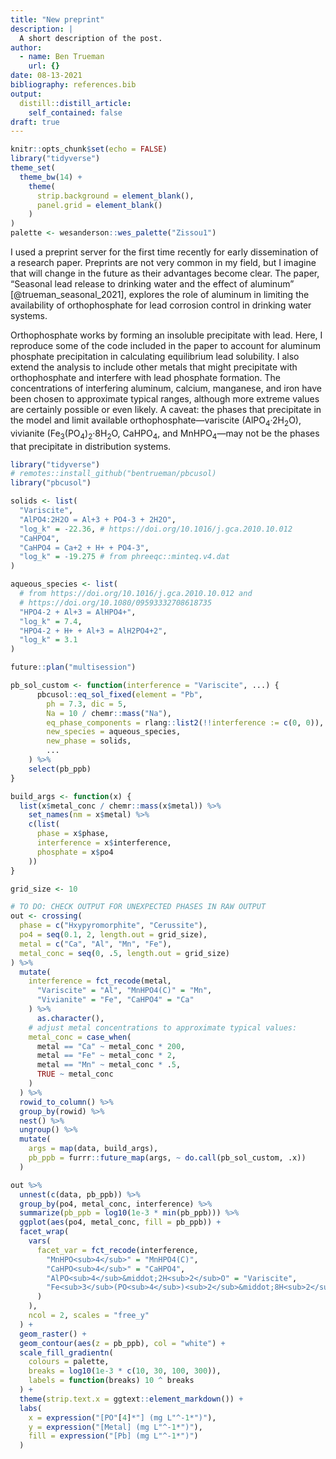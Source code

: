 ```yaml
---
title: "New preprint"
description: |
  A short description of the post.
author:
  - name: Ben Trueman
    url: {}
date: 08-13-2021
bibliography: references.bib
output:
  distill::distill_article:
    self_contained: false
draft: true
---
```


```r
knitr::opts_chunk$set(echo = FALSE)
library("tidyverse")
theme_set(
  theme_bw(14) + 
    theme(
      strip.background = element_blank(),
      panel.grid = element_blank()
    )
)
palette <- wesanderson::wes_palette("Zissou1")
```

I used a preprint server for the first time recently for early dissemination of a research paper. Preprints are not very common in my field, but I imagine that will change in the future as their advantages become clear. The paper, "Seasonal lead release to drinking water and the effect of aluminum" [@trueman_seasonal_2021], explores the role of aluminum in limiting the availability of orthophosphate for lead corrosion control in drinking water systems.

Orthophosphate works by forming an insoluble precipitate with lead. Here, I reproduce some of the code included in the paper to account for aluminum phosphate precipitation in calculating equilibrium lead solubility. I also extend the analysis to include other metals that might precipitate with orthophosphate and interfere with lead phosphate formation. The concentrations of interfering aluminum, calcium, manganese, and iron have been chosen to approximate typical ranges, although more extreme values are certainly possible or even likely. A caveat: the phases that precipitate in the model and limit available orthophosphate---variscite (AlPO~4~&middot;2H~2~O), vivianite (Fe~3~(PO~4~)~2~&middot;8H~2~O, CaHPO~4~, and MnHPO~4~---may not be the phases that precipitate in distribution systems.

```r

library("tidyverse")
# remotes::install_github("bentrueman/pbcusol)
library("pbcusol") 

solids <- list(
  "Variscite",
  "AlPO4:2H2O = Al+3 + PO4-3 + 2H2O",
  "log_k" = -22.36, # https://doi.org/10.1016/j.gca.2010.10.012
  "CaHPO4",
  "CaHPO4 = Ca+2 + H+ + PO4-3",
  "log_k" = -19.275 # from phreeqc::minteq.v4.dat
)

aqueous_species <- list( 
  # from https://doi.org/10.1016/j.gca.2010.10.012 and 
  # https://doi.org/10.1080/09593332708618735
  "HPO4-2 + Al+3 = AlHPO4+",
  "log_k" = 7.4,
  "HPO4-2 + H+ + Al+3 = AlH2PO4+2",
  "log_k" = 3.1
)

future::plan("multisession")

pb_sol_custom <- function(interference = "Variscite", ...) {
      pbcusol::eq_sol_fixed(element = "Pb",
        ph = 7.3, dic = 5,  
        Na = 10 / chemr::mass("Na"),
        eq_phase_components = rlang::list2(!!interference := c(0, 0)),
        new_species = aqueous_species,
        new_phase = solids,
        ...
    ) %>% 
    select(pb_ppb)
}

build_args <- function(x) {
  list(x$metal_conc / chemr::mass(x$metal)) %>% 
    set_names(nm = x$metal) %>% 
    c(list(
      phase = x$phase,
      interference = x$interference,
      phosphate = x$po4
    ))
}

grid_size <- 10

# TO DO: CHECK OUTPUT FOR UNEXPECTED PHASES IN RAW OUTPUT
out <- crossing(
  phase = c("Hxypyromorphite", "Cerussite"),
  po4 = seq(0.1, 2, length.out = grid_size),
  metal = c("Ca", "Al", "Mn", "Fe"), 
  metal_conc = seq(0, .5, length.out = grid_size)
) %>% 
  mutate(
    interference = fct_recode(metal, 
      "Variscite" = "Al", "MnHPO4(C)" = "Mn", 
      "Vivianite" = "Fe", "CaHPO4" = "Ca"
    ) %>% 
      as.character(),
    # adjust metal concentrations to approximate typical values:
    metal_conc = case_when(
      metal == "Ca" ~ metal_conc * 200,
      metal == "Fe" ~ metal_conc * 2,
      metal == "Mn" ~ metal_conc * .5,
      TRUE ~ metal_conc
    )
  ) %>% 
  rowid_to_column() %>% 
  group_by(rowid) %>% 
  nest() %>% 
  ungroup() %>% 
  mutate(
    args = map(data, build_args),
    pb_ppb = furrr::future_map(args, ~ do.call(pb_sol_custom, .x))
  )

```

```r

out %>% 
  unnest(c(data, pb_ppb)) %>% 
  group_by(po4, metal_conc, interference) %>% 
  summarize(pb_ppb = log10(1e-3 * min(pb_ppb))) %>% 
  ggplot(aes(po4, metal_conc, fill = pb_ppb)) + 
  facet_wrap(
    vars(
      facet_var = fct_recode(interference, 
        "MnHPO<sub>4</sub>" = "MnHPO4(C)",
        "CaHPO<sub>4</sub>" = "CaHPO4",
        "AlPO<sub>4</sub>&middot;2H<sub>2</sub>O" = "Variscite",
        "Fe<sub>3</sub>(PO<sub>4</sub>)<sub>2</sub>&middot;8H<sub>2</sub>O" = "Vivianite"
      )
    ), 
    ncol = 2, scales = "free_y"
  ) +
  geom_raster() + 
  geom_contour(aes(z = pb_ppb), col = "white") +
  scale_fill_gradientn(
    colours = palette, 
    breaks = log10(1e-3 * c(10, 30, 100, 300)),
    labels = function(breaks) 10 ^ breaks
  ) + 
  theme(strip.text.x = ggtext::element_markdown()) +
  labs(
    x = expression("[PO"[4]*"] (mg L"^-1*")"),
    y = expression("[Metal] (mg L"^-1*")"),
    fill = expression("[Pb] (mg L"^-1*")")
  )

```




